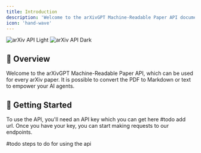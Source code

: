 ```yaml
---
title: Introduction
description: 'Welcome to the arXivGPT Machine-Readable Paper API documentation'
icon: 'hand-wave'
---
```


<img
  className="block dark:hidden"
  src="/images/hero-light.png"
  alt="arXiv API Light"
/>
<img
  className="hidden dark:block"
  src="/images/hero-light.png"
  alt="arXiv API Dark"
/>

## 👋 Overview

Welcome to the arXivGPT Machine-Readable Paper API, which can be used for every arXiv paper. It is possible to convert the PDF to Markdown or text to empower your AI agents.

## 🚀 Getting Started

To use the API, you'll need an API key which you can get here #todo add url. Once you have your key, you can start making requests to our endpoints.

#todo steps to do for using the api